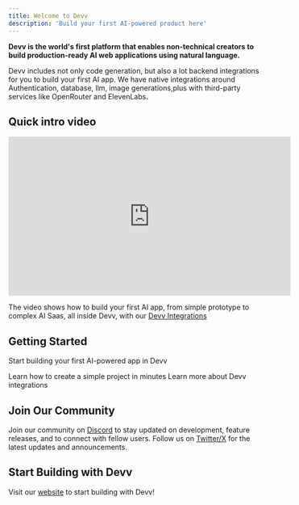 ```yaml
---
title: Welcome to Devv
description: 'Build your first AI-powered product here'
---
```


**Devv is the world's first platform that enables non-technical creators to build production-ready AI web applications using natural language.**

Devv includes not only code generation, but also a lot backend integrations for you to build your first AI app. We have native integrations around Authentication, database, llm, image generations,plus with third-party services like OpenRouter and ElevenLabs.

## Quick intro video

<iframe
   width="560"
   height="315"
   src="https://www.youtube.com/embed/MVu2xXLezaM"
   title="YouTube video player"
   frameborder="0"
   allow="accelerometer; autoplay; clipboard-write; encrypted-media; gyroscope; picture-in-picture"
   allowfullscreen
></iframe>

The video shows how to build your first AI app, from simple prototype to complex AI Saas, all inside Devv, with our [Devv Integrations](/integrations/introduction)

## Getting Started

Start building your first AI-powered app in Devv

<CardGroup cols={2}>
   <Card
      title="Step by step tutorial"
      icon="pen-to-square"
      href="/step-by-step-tutorial"
   >
      Learn how to create a simple project in minutes
   </Card>
   <Card
      title="Devv Integrations"
      icon="diamonds-4"
      href="/integrations/introduction"
   >
      Learn more about Devv integrations
   </Card>
</CardGroup>

## Join Our Community

Join our community on [Discord](https://discord.gg/BxNTkUzEnG) to stay updated on development, feature releases, and to connect with fellow users. Follow us on [Twitter/X](https://x.com/devv_ai) for the latest updates and announcements.

## Start Building with Devv

Visit our [website](https://devv.ai) to start building with Devv!
